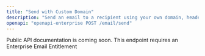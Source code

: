 ```yaml
---
title: "Send with Custom Domain"
description: "Send an email to a recipient using your own domain, headers, and more."
openapi: "openapi-enterprise POST /email/send"
---
```


<Note>
    Public API documentation is coming soon.
</Note>

<Warning>
    This endpoint requires an Enterprise Email Entitlement
</Warning>




<Snippet />